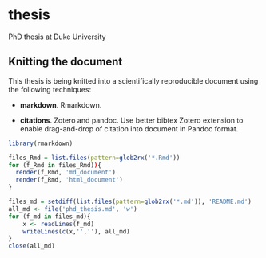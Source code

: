 thesis
======

PhD thesis at Duke University

## Knitting the document

This thesis is being knitted into a scientifically reproducible document using the following techniques:

- **markdown**. Rmarkdown.

- **citations**. Zotero and pandoc. Use better bibtex Zotero extension to enable drag-and-drop of citation into document in Pandoc format.

```r
library(rmarkdown)

files_Rmd = list.files(pattern=glob2rx('*.Rmd'))
for (f_Rmd in files_Rmd)){
  render(f_Rmd, 'md_document')
  render(f_Rmd, 'html_document')
}

files_md = setdiff(list.files(pattern=glob2rx('*.md')), 'README.md')
all_md <- file('phd_thesis.md', 'w') 
for (f_md in files_md){ 
    x <- readLines(f_md) 
    writeLines(c(x,'',''), all_md) 
} 
close(all_md)

```

